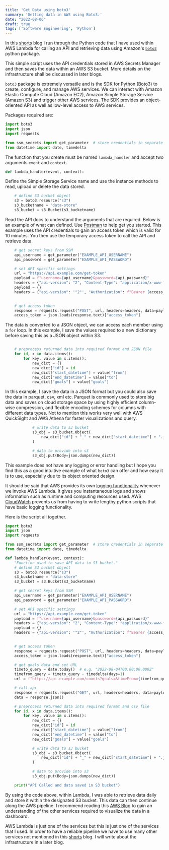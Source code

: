 ```yaml
---
title: 'Get Data using boto3'
summary: 'Getting data in AWS using Boto3.'
date: "2022-08-06"
draft: true
tags: ['Software Engineering', 'Python']
---
```


In this [shorts](./category/Shorts) blog I run through the Python code that I have used within AWS Lambda for calling an API and retrieving data using Amazon's [`boto3`](https://boto3.amazonaws.com/v1/documentation/api/latest/index.html) python package.

This simple script uses the API credentials stored in AWS Secrets Manager and then saves the data within an AWS S3 bucket. More details on the infrastructure shall be discussed in later blogs.

`boto3` package is extremely versatile and is the SDK for Python (Boto3) to create, configure, and manage AWS services. We can interact with Amazon Elastic Compute Cloud (Amazon EC2), Amazon Simple Storage Service (Amazon S3) and trigger other AWS services. The SDK provides an object-oriented API as well as low-level access to AWS services.


Packages required are: 

```py
import boto3
import json
import requests

from ssm_secrets import get_parameter  # store credentials in separate py file
from datetime import date, timedelta
```


The function that you create must be named `lambda_handler` and accept two arguments `event` and `context`.

```py
def lambda_handler(event, context):
```

Define the Simple Storage Service name and use the instance methods to read, upload or delete the data stored.

```py
    # define S3 bucket object 
    s3 = boto3.resource("s3")
    s3_bucketname = "data-store"
    s3_bucket = s3.Bucket(s3_bucketname)
```

Read the API docs to understand the arguments that are required. Below is an example of what can defined. Use [Postman](https://www.postman.com/) to help get you started. This example uses the API credentials to gain an access token which is valid for 10 minutes. You then use the temporary access token to call the API and retrieve data. 

```py
    # get secret keys from SSM
    api_username = get_parameter("EXAMPLE_API_USERNAME")
    api_password = get_parameter("EXAMPLE_API_PASSWORD")

    # set API specific settings
    url = "https://api.example.com/get-token"
    payload = f"username={api_username}&password={api_password}"
    headers = {"api-version": "2", "Content-Type": "application/x-www-form-urlencoded"}
    payload = {}
    headers = {"api-version": '"2"', "Authorization": f"Bearer {access_token}"}
    

    # get access token
    response = requests.request("POST", url, headers=headers, data=payload)
    access_token = json.loads(response.text)["access_token"]
```

The data is converted to a JSON object, we can access each member using a `for` loop. In this example, I save the values required to a new dictionary before saving this as a JSON object within S3.


```py

    # preprocess returned data into required format and JSON file
    for id, x in data.items():
        for key, value in x.items():
            new_dict = {}
            new_dict["id"] = id
            new_dict["start_datetime"] = value["from"]
            new_dict["end_datetime"] = value["to"]
            new_dict["goals"] = value["goals"]
```

In this example, I save the data in a JSON format but you could also save the data in parquet, csv, xml etc. Parquet is commonly used to store big data and saves on cloud storage space by using highly efficient column-wise compression, and flexible encoding schemes for columns with different data types. Not to mention this works very well with AWS QuickSight and AWS Athena for faster visualizations and query.

```py
            # write data to s3 bucket
            s3_obj = s3_bucket.Object(
                new_dict["id"] + "_" + new_dict["start_datetime"] + ".json"
            )

            # data to provide into s3
            s3_obj.put(Body=json.dumps(new_dict))
```

This example does not have any logging or error handling but I hope you find this as a good intuitive example of what `boto3` can offer and how easy it is to use, especially due to its object oriented design. 

It should be said that AWS provides its own [logging functionality](https://docs.aws.amazon.com/lambda/latest/dg/python-logging.html) whenever we invoke AWS Lambda. It gives you instantaneous logs and shows information such as runtime and computing resources used. AWS [CloudWatch](https://aws.amazon.com/cloudwatch/) prevents us from having to write lengthy python scripts that have basic logging functionality.

Here is the script all together.

```py
import boto3
import json
import requests

from ssm_secrets import get_parameter  # store credentials in separate py file
from datetime import date, timedelta

def lambda_handler(event, context):
    "Function used to save API data to S3 bucket."
    # define S3 bucket object 
    s3 = boto3.resource("s3")
    s3_bucketname = "data-store"
    s3_bucket = s3.Bucket(s3_bucketname)

    # get secret keys from SSM
    api_username = get_parameter("EXAMPLE_API_USERNAME")
    api_password = get_parameter("EXAMPLE_API_PASSWORD")

    # set API specific settings
    url = "https://api.example.com/get-token"
    payload = f"username={api_username}&password={api_password}"
    headers = {"api-version": "2", "Content-Type": "application/x-www-form-urlencoded"}
    payload = {}
    headers = {"api-version": '"2"', "Authorization": f"Bearer {access_token}"}
    

    # get access token
    response = requests.request("POST", url, headers=headers, data=payload)
    access_token = json.loads(response.text)["access_token"]

    # get goals data and set URL
    timeto_query = date.today()  # e.g. "2022-08-04T00:00:00.000Z"
    timefrom_query = timeto_query - timedelta(days=1)
    url = f"https://api.example.com/counts?goals=&timeFrom={timefrom_query}&timeTo={timeto_query}"

    # call api
    response = requests.request("GET", url, headers=headers, data=payload)
    data = response.json()

    # preprocess returned data into required format and csv file
    for id, x in data.items():
        for key, value in x.items():
            new_dict = {}
            new_dict["id"] = id
            new_dict["start_datetime"] = value["from"]
            new_dict["end_datetime"] = value["to"]
            new_dict["goals"] = value["goals"]

            # write data to s3 bucket
            s3_obj = s3_bucket.Object(
                new_dict["id"] + "_" + new_dict["start_datetime"] + ".json"
            )

            # data to provide into s3
            s3_obj.put(Body=json.dumps(new_dict))

    print("API Called and data saved in S3 bucket")
```


By using the code above, within Lambda, I was able to retrieve data daily and store it within the designated S3 bucket. This data can then continue along the AWS pipeline. I recommend reading this [AWS Blog](https://aws.amazon.com/blogs/big-data/transform-data-and-create-dashboards-simply-using-aws-glue-databrew-and-amazon-quicksight/) to gain an understanding of the other services required to visualize the data in a dashboard.

AWS Lambda is just one of the services but this is just one of the services that I used. In order to have a reliable pipeline we have to use many other services not mentioned in this [shorts](./category/Shorts) blog. I will write about the infrastructure in a later blog.
